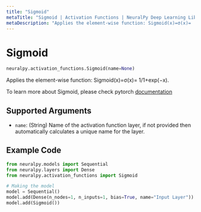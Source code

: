 ```yaml
---
title: "Sigmoid"
metaTitle: "Sigmoid | Activation Functions | NeuralPy Deep Learning Library"
metaDescription: "Applies the element-wise function: Sigmoid(x)=σ(x)=  1/1+exp(−x)."
---
```

# Sigmoid

```python
neuralpy.activation_functions.Sigmoid(name=None)
```

Applies the element-wise function: Sigmoid(x)=σ(x)=  1/1+exp(−x).

To learn more about Sigmoid, please check pytorch [documentation](https://pytorch.org/docs/stable/generated/torch.nn.Sigmoid.html#torch.nn.Sigmoid)

## Supported Arguments

  - `name`: (String) Name of the activation function layer, if not provided then automatically calculates a unique name for the layer.

## Example Code

```python
from neuralpy.models import Sequential
from neuralpy.layers import Dense
from neuralpy.activation_functions import Sigmoid

# Making the model
model = Sequential()
model.add(Dense(n_nodes=1, n_inputs=1, bias=True, name="Input Layer"))
model.add(Sigmoid())

